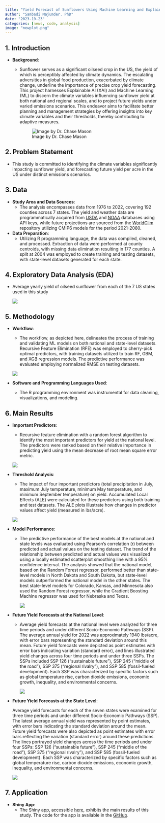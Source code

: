 ```yaml
---
title: "Yield Forecast of Sunflowers Using Machine Learning and Explainable AI"
author: "Sambadi Majumder, PhD"
date: "2023-10-23"
categories: [news, code, analysis]
image: "newplot.png"
---
```


## 1. **Introduction**

-   **Background**:
    -   Sunflower serves as a significant oilseed crop in the US, the yield of which is perceptibly affected by climate dynamics. The escalating adversities in global food production, exacerbated by climate change, underline the importance of precise crop yield forecasting. This project harnesses Explainable AI (XAI) and Machine Learning (ML) to discern the climate variables influencing sunflower yield at both national and regional scales, and to project future yields under varied emissions scenarios. This endeavor aims to facilitate better planning and management strategies by offering insights into key climate variables and their thresholds, thereby contributing to adaptive measures.

        ![Image by Dr. Chase Mason](IMG_2822.jpg)

## 2. **Problem Statement**

-   This study is committed to identifying the climate variables significantly impacting sunflower yield, and forecasting future yield per acre in the US under distinct emissions scenarios.

## 3. **Data**

-   **Study Area and Data Sources**:
    -   The analysis encompasses data from 1976 to 2022, covering 192 counties across 7 states. The yield and weather data are programmatically acquired from [USDA](https://www.nass.usda.gov/Quick_Stats/) and [NOAA](https://www.ncei.noaa.gov/access/metadata/landing-page/bin/iso?id=gov.noaa.ncdc:C00332) databases using API keys, while future projections are sourced from the [WorldClim](https://www.worldclim.org/data/cmip6/cmip6climate.html) repository utilizing CMIP6 models for the period 2021-2080.
-   **Data Preparation**:
    -   Utilizing R programming language, the data was compiled, cleaned, and processed. Extraction of data were performed at county centroids, with missing data elimination resulting in 177 counties. A split at 2004 was employed to create training and testing datasets, with state-level datasets generated for each state.

## 4. **Exploratory Data Analysis (EDA)**

-   Average yearly yield of oilseed sunflower from each of the 7 US states used in this study

    ![](Sunflower_Yield.jpg)

## 5. **Methodology**

-   **Workflow**:

    -   The workflow, as depicted here, delineates the process of training and validating ML models on both national and state-level datasets. Recursive Feature Elimination (RFE) was employed to cherry-pick optimal predictors, with training datasets utilized to train RF, GBM, and XGB regression models. The predictive performance was evaluated employing normalized RMSE on testing datasets.

    ![](YieldForecast.png)

-   **Software and Programming Languages Used**:

    -   The R programming environment was instrumental for data cleaning, visualizations, and modeling.

## 6. Main **Results**

-   **Important Predictors**:

    -   Recursive feature elimination with a random forest algorithm to identify the most important predictors for yield at the national level. The predictors were ranked based on their relative importance in predicting yield using the mean decrease of root mean square error metric.

    ![](YieldForecast_Figure%202.png)

-   **Threshold Analysis**:

    -   The impact of four important predictors (total precipitation in July, maximum July temperature, minimum May temperature, and minimum September temperature) on yield. Accumulated Local Effects (ALE) were calculated for these predictors using both training and test datasets. The ALE plots illustrate how changes in predictor values affect yield (measured in lbs/acre).

    ![](YieldForecast_Figure3.png)

-   **Model Performance**:

    -   The predictive performance of the best models at the national and state levels was evaluated using Pearson's correlation (r) between predicted and actual values on the testing dataset. The trend of the relationship between predicted and actual values was visualized using a locally estimated scatterplot smoothing line with a 95% confidence interval. The analysis showed that the national model, based on the Random Forest regressor, performed better than state-level models in North Dakota and South Dakota, but state-level models outperformed the national model in the other states. The best state-level models for Colorado, Kansas, and Minnesota also used the Random Forest regressor, while the Gradient Boosting Machine regressor was used for Nebraska and Texas.

        ![](YieldForecast_Figure4.png)

-   **Future Yield Forecasts at the National Level**:

    -   Average yield forecasts at the national level were analyzed for three time periods and under different Socio-Economic Pathways (SSP). The average annual yield for 2022 was approximately 1940 lbs/acre, with error bars representing the standard deviation around this mean. Future yield forecasts were depicted as point estimates with error bars indicating variation (standard error), and lines illustrated yield changes across four time periods and under three SSPs. The SSPs included SSP 126 ("sustainable future"), SSP 245 ("middle of the road"), SSP 375 ("regional rivalry"), and SSP 585 (fossil-fueled development). Each SSP was characterized by specific factors such as global temperature rise, carbon dioxide emissions, economic growth, inequality, and environmental concerns.

        ![](YieldForecast_Figure5.jpg)

<!-- -->

-   **Future Yield Forecasts at the State Level**:

    Average yield forecasts for each of the seven states were examined for three time periods and under different Socio-Economic Pathways (SSP). The latest average annual yield was represented by point estimates, with error bars indicating the standard deviation around the mean. Future yield forecasts were also depicted as point estimates with error bars reflecting the variation (standard error) around these predictions. The lines portrayed yield changes across the time periods and under four SSPs: SSP 126 ("sustainable future"), SSP 245 ("middle of the road"), SSP 375 ("regional rivalry"), and SSP 585 (fossil-fueled development). Each SSP was characterized by specific factors such as global temperature rise, carbon dioxide emissions, economic growth, inequality, and environmental concerns.

    ![](YieldForecast_Figure6.jpg)

## 7. **Application**

-   **Shiny App**:
    -   The Shiny app, accessible [here](https://sammajumder.shinyapps.io/SunScope/), exhibits the main results of this study. The code for the app is available in the [GitHub](https://github.com/SamMajumder/Yield_forecast_Sunflowers).

## 
